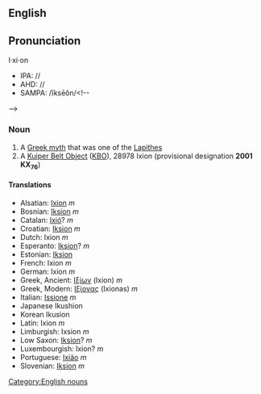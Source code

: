 {{Wikipedia}}
==English==
==Pronunciation==
I·xi·on
*IPA: //
*AHD: //
*SAMPA: /ĭksēŏn/<!--
{{audio|en-int}}
{{audio|en-au}}-->

=== Noun ===
#A [[Greek myth]] that was one of the [[Lapithes]]
#A [[Kuiper Belt Object]] ([[KBO]]), 28978 Ixion (provisional designation '''2001 KX<sub>76</sub>''')

==== Translations ====
*Alsatian: [[Ixion]] ''m''
*Bosnian: [[Iksion]] ''m''
*Catalan: [[Ixió]]? ''m''
*Croatian: [[Iksion]] ''m''
*Dutch: Ixion ''m''
*Esperanto: [[Iksion]]? ''m''
*Estonian: [[Iksion]]
*French: Ixion ''m''
*German: Ixion ''m''
*Greek, Ancient: [[Ιξίων]] (Ixion) ''m''
*Greek, Modern: [[Ιξίονας]] (Ixionas) ''m''
*Italian: [[Issione]] ''m''
*Japanese<!--: [[]] (-->Ikushion<!--)-->
*Korean<!--: [[]] (-->Ikusion<!--)-->
*Latin: Ixion ''m''
*Limburgish: Ixsion ''m''
*Low Saxon: [[Iksion]]? ''m''
*Luxembourgish: Ixion? ''m''
*Portuguese: [[Ixião]] ''m''
*Slovenian: [[Iksion]] ''m''

[[Category:English nouns]]
